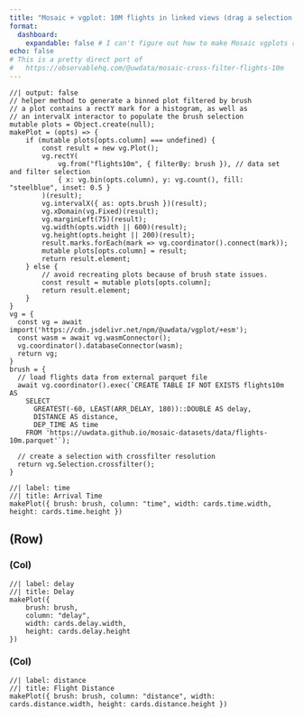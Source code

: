 ```yaml
---
title: "Mosaic + vgplot: 10M flights in linked views (drag a selection on the charts)"
format: 
  dashboard:
    expandable: false # I can't figure out how to make Mosaic vgplots resizable
echo: false
# This is a pretty direct port of 
#   https://observablehq.com/@uwdata/mosaic-cross-filter-flights-10m
---
```


```ojs
//| output: false
// helper method to generate a binned plot filtered by brush
// a plot contains a rectY mark for a histogram, as well as
// an intervalX interactor to populate the brush selection
mutable plots = Object.create(null);
makePlot = (opts) => {
    if (mutable plots[opts.column] === undefined) {
        const result = new vg.Plot();
        vg.rectY(
            vg.from("flights10m", { filterBy: brush }), // data set and filter selection
            { x: vg.bin(opts.column), y: vg.count(), fill: "steelblue", inset: 0.5 }
        )(result);
        vg.intervalX({ as: opts.brush })(result);
        vg.xDomain(vg.Fixed)(result);
        vg.marginLeft(75)(result);
        vg.width(opts.width || 600)(result);
        vg.height(opts.height || 200)(result);
        result.marks.forEach(mark => vg.coordinator().connect(mark));
        mutable plots[opts.column] = result;
        return result.element;
    } else {
        // avoid recreating plots because of brush state issues.
        const result = mutable plots[opts.column];
        return result.element;
    }
}
vg = {
  const vg = await import('https://cdn.jsdelivr.net/npm/@uwdata/vgplot/+esm');
  const wasm = await vg.wasmConnector();
  vg.coordinator().databaseConnector(wasm);
  return vg;
}
brush = {
  // load flights data from external parquet file
  await vg.coordinator().exec(`CREATE TABLE IF NOT EXISTS flights10m AS
    SELECT
      GREATEST(-60, LEAST(ARR_DELAY, 180))::DOUBLE AS delay,
      DISTANCE AS distance,
      DEP_TIME AS time
    FROM 'https://uwdata.github.io/mosaic-datasets/data/flights-10m.parquet'`);

  // create a selection with crossfilter resolution
  return vg.Selection.crossfilter();
}
```

```ojs
//| label: time
//| title: Arrival Time
makePlot({ brush: brush, column: "time", width: cards.time.width, height: cards.time.height })
```

## (Row)

### (Col)

```ojs
//| label: delay
//| title: Delay
makePlot({ 
    brush: brush, 
    column: "delay", 
    width: cards.delay.width, 
    height: cards.delay.height
})
```

### (Col)

```ojs
//| label: distance
//| title: Flight Distance
makePlot({ brush: brush, column: "distance", width: cards.distance.width, height: cards.distance.height })
```

